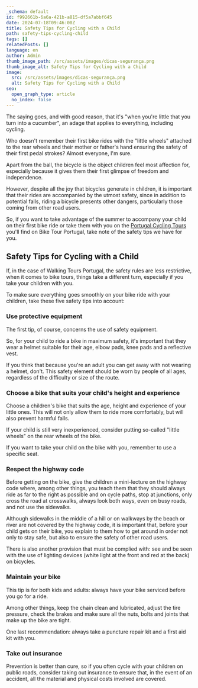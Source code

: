 ```yaml
---
_schema: default
id: f992661b-6a6a-421b-a815-df5a7abbf645
date: 2024-07-18T09:46:00Z
title: Safety Tips for Cycling with a Child
path: safety-tips-cycling-child
tags: []
relatedPosts: []
language: en
author: Admin
thumb_image_path: /src/assets/images/dicas-segurança.png
thumb_image_alt: Safety Tips for Cycling with a Child
image:
  src: /src/assets/images/dicas-segurança.png
  alt: Safety Tips for Cycling with a Child
seo:
  open_graph_type: article
  no_index: false
---
```


The saying goes, and with good reason, that it's "when you're little that you
turn into a cucumber", an adage that applies to everything, including cycling.

Who doesn't remember their first bike rides with the "little wheels" attached to
the rear wheels and their mother or father's hand ensuring the safety of their
first pedal strokes? Almost everyone, I'm sure.

Apart from the ball, the bicycle is the object children feel most affection for,
especially because it gives them their first glimpse of freedom and
independence.

However, despite all the joy that bicycles generate in children, it is important
that their rides are accompanied by the utmost safety, since in addition to
potential falls, riding a bicycle presents other dangers, particularly those
coming from other road users.

So, if you want to take advantage of the summer to accompany your child on their
first bike ride or take them with you on the
[Portugal Cycling Tours](https://topwalkingtoursportugal.com/) you'll find on
Bike Tour Portugal, take note of the safety tips we have for you.

## Safety Tips for Cycling with a Child

If, in the case of Walking Tours Portugal, the safety rules are less
restrictive, when it comes to bike tours, things take a different turn,
especially if you take your children with you.

To make sure everything goes smoothly on your bike ride with your children, take
these five safety tips into account:

### Use protective equipment

The first tip, of course, concerns the use of safety equipment.

So, for your child to ride a bike in maximum safety, it's important that they
wear a helmet suitable for their age, elbow pads, knee pads and a reflective
vest.

If you think that because you're an adult you can get away with not wearing a
helmet, don't. This safety element should be worn by people of all ages,
regardless of the difficulty or size of the route.

### Choose a bike that suits your child's height and experience

Choose a children's bike that suits the age, height and experience of your
little ones. This will not only allow them to ride more comfortably, but will
also prevent harmful falls.

If your child is still very inexperienced, consider putting so-called "little
wheels" on the rear wheels of the bike.

If you want to take your child on the bike with you, remember to use a specific
seat.

### Respect the highway code

Before getting on the bike, give the children a mini-lecture on the highway code
where, among other things, you teach them that they should always ride as far to
the right as possible and on cycle paths, stop at junctions, only cross the road
at crosswalks, always look both ways, even on busy roads, and not use the
sidewalks.

Although sidewalks in the middle of a hill or on walkways by the beach or river
are not covered by the highway code, it is important that, before your child
gets on their bike, you explain to them how to get around in order not only to
stay safe, but also to ensure the safety of other road users.

There is also another provision that must be complied with: see and be seen with
the use of lighting devices (white light at the front and red at the back) on
bicycles.

### Maintain your bike

This tip is for both kids and adults: always have your bike serviced before you
go for a ride.

Among other things, keep the chain clean and lubricated, adjust the tire
pressure, check the brakes and make sure all the nuts, bolts and joints that
make up the bike are tight.

One last recommendation: always take a puncture repair kit and a first aid kit
with you.

### Take out insurance

Prevention is better than cure, so if you often cycle with your children on
public roads, consider taking out insurance to ensure that, in the event of an
accident, all the material and physical costs involved are covered.
